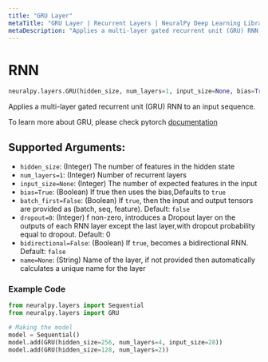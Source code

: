 ```yaml
---
title: "GRU Layer"
metaTitle: "GRU Layer | Recurrent Layers | NeuralPy Deep Learning Library"
metaDescription: "Applies a multi-layer gated recurrent unit (GRU) RNN to an input sequence."
---
```


# RNN

```python
neuralpy.layers.GRU(hidden_size, num_layers=1, input_size=None, bias=True, batch_first=False, dropout=0, bidirectional=False, name=None)
```

Applies a multi-layer gated recurrent unit (GRU) RNN to an input sequence.

To learn more about GRU, please check pytorch [documentation](https://pytorch.org/docs/stable/nn.html#gru)

## Supported Arguments:

- `hidden_size`: (Integer) The number of features in the hidden state
- `num_layers=1`: (Integer) Number of recurrent layers
- `input_size=None`: (Integer) The number of expected features in the input
- `bias=True`: (Boolean) If true then uses the bias,Defaults to `true`
- `batch_first=False`: (Boolean) If `true`, then the input and output tensors are provided as (batch, seq, feature). Default: `false`
- `dropout=0`: (Integer) f non-zero, introduces a Dropout layer on the outputs of each RNN layer except the last layer,with dropout probability equal to dropout. Default: 0
- `bidirectional=False`: (Boolean) If `true`, becomes a bidirectional RNN. Default: `false`
- `name=None`: (String) Name of the layer, if not provided then automatically calculates a unique name for the layer

### Example Code

```python
from neuralpy.layers import Sequential
from neuralpy.layers import GRU

# Making the model
model = Sequential()
model.add(GRU(hidden_size=256, num_layers=4, input_size=28))
model.add(GRU(hidden_size=128, num_layers=2))
```
